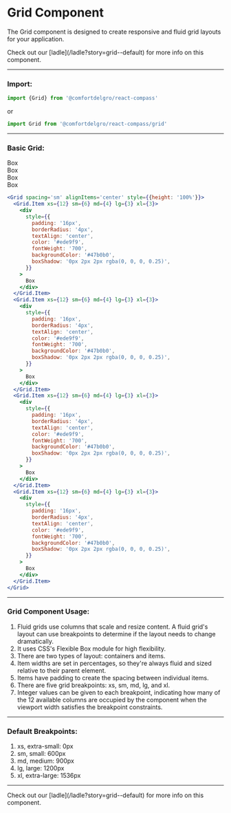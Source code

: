 
# Grid Component

The Grid component is designed to create responsive and fluid grid layouts for your application.

<Callout>
  Check out our [ladle](/ladle?story=grid--default) for more info on this
  component.
</Callout>

---

### Import:

```js
import {Grid} from '@comfortdelgro/react-compass'
```

or

```js
import Grid from '@comfortdelgro/react-compass/grid'
```

---

### Basic Grid:

<section
  className={styles.avatarShowcaseContainer}
  style={{flexDirection: 'column'}}
>
  <Grid spacing='sm' alignItems='center' style={{height: '100%'}}>
    <Grid.Item xs={12} sm={6} md={4} lg={3} xl={3}>
      <div
        style={{
          padding: '16px',
          borderRadius: '4px',
          textAlign: 'center',
          color: '#ede9f9',
          fontWeight: '700',
          backgroundColor: '#47b0b0',
          boxShadow: '0px 2px 2px rgba(0, 0, 0, 0.25)',
        }}
      >
        Box
      </div>
    </Grid.Item>
    <Grid.Item xs={12} sm={6} md={4} lg={3} xl={3}>
      <div
        style={{
          padding: '16px',
          borderRadius: '4px',
          textAlign: 'center',
          color: '#ede9f9',
          fontWeight: '700',
          backgroundColor: '#47b0b0',
          boxShadow: '0px 2px 2px rgba(0, 0, 0, 0.25)',
        }}
      >
        Box
      </div>
    </Grid.Item>
    <Grid.Item xs={12} sm={6} md={4} lg={3} xl={3}>
      <div
        style={{
          padding: '16px',
          borderRadius: '4px',
          textAlign: 'center',
          color: '#ede9f9',
          fontWeight: '700',
          backgroundColor: '#47b0b0',
          boxShadow: '0px 2px 2px rgba(0, 0, 0, 0.25)',
        }}
      >
        Box
      </div>
    </Grid.Item>
    <Grid.Item xs={12} sm={6} md={4} lg={3} xl={3}>
      <div
        style={{
          padding: '16px',
          borderRadius: '4px',
          textAlign: 'center',
          color: '#ede9f9',
          fontWeight: '700',
          backgroundColor: '#47b0b0',
          boxShadow: '0px 2px 2px rgba(0, 0, 0, 0.25)',
        }}
      >
        Box
      </div>
    </Grid.Item>
  </Grid>
</section>

```jsx
<Grid spacing='sm' alignItems='center' style={{height: '100%'}}>
  <Grid.Item xs={12} sm={6} md={4} lg={3} xl={3}>
    <div
      style={{
        padding: '16px',
        borderRadius: '4px',
        textAlign: 'center',
        color: '#ede9f9',
        fontWeight: '700',
        backgroundColor: '#47b0b0',
        boxShadow: '0px 2px 2px rgba(0, 0, 0, 0.25)',
      }}
    >
      Box
    </div>
  </Grid.Item>
  <Grid.Item xs={12} sm={6} md={4} lg={3} xl={3}>
    <div
      style={{
        padding: '16px',
        borderRadius: '4px',
        textAlign: 'center',
        color: '#ede9f9',
        fontWeight: '700',
        backgroundColor: '#47b0b0',
        boxShadow: '0px 2px 2px rgba(0, 0, 0, 0.25)',
      }}
    >
      Box
    </div>
  </Grid.Item>
  <Grid.Item xs={12} sm={6} md={4} lg={3} xl={3}>
    <div
      style={{
        padding: '16px',
        borderRadius: '4px',
        textAlign: 'center',
        color: '#ede9f9',
        fontWeight: '700',
        backgroundColor: '#47b0b0',
        boxShadow: '0px 2px 2px rgba(0, 0, 0, 0.25)',
      }}
    >
      Box
    </div>
  </Grid.Item>
  <Grid.Item xs={12} sm={6} md={4} lg={3} xl={3}>
    <div
      style={{
        padding: '16px',
        borderRadius: '4px',
        textAlign: 'center',
        color: '#ede9f9',
        fontWeight: '700',
        backgroundColor: '#47b0b0',
        boxShadow: '0px 2px 2px rgba(0, 0, 0, 0.25)',
      }}
    >
      Box
    </div>
  </Grid.Item>
</Grid>
```

---

### Grid Component Usage:

1. Fluid grids use columns that scale and resize content. A fluid grid's layout can use breakpoints to determine if the layout needs to change dramatically.
2. It uses CSS's Flexible Box module for high flexibility.
3. There are two types of layout: containers and items.
4. Item widths are set in percentages, so they're always fluid and sized relative to their parent element.
5. Items have padding to create the spacing between individual items.
6. There are five grid breakpoints: xs, sm, md, lg, and xl.
7. Integer values can be given to each breakpoint, indicating how many of the 12 available columns are occupied by the component when the viewport width satisfies the breakpoint constraints.

---

### Default Breakpoints:

1. xs, extra-small: 0px
2. sm, small: 600px
3. md, medium: 900px
4. lg, large: 1200px
5. xl, extra-large: 1536px

---

<Callout>
  Check out our [ladle](/ladle?story=grid--default) for more info on this
  component.
</Callout>
